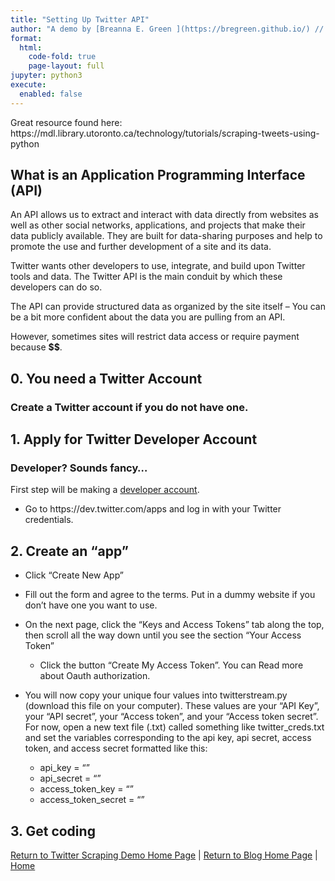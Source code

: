 ```yaml
---
title: "Setting Up Twitter API"
author: "A demo by [Breanna E. Green ](https://bregreen.github.io/) // Powered by [Quarto](https://quarto.org/docs/tools/jupyter-lab.html)"
format: 
  html:
    code-fold: true
    page-layout: full
jupyter: python3
execute: 
  enabled: false
---
```


Great resource found here: https://mdl.library.utoronto.ca/technology/tutorials/scraping-tweets-using-python

## What is an Application Programming Interface (API)

   An API allows us to extract and interact with data directly from websites as well as other social networks, applications, and projects that make their data publicly available. They are built for data-sharing purposes and help to promote the use and further development of a site and its data. 
   
   Twitter wants other developers to use, integrate, and build upon Twitter tools and data. The Twitter API is the main conduit by which these developers can do so.

   The API can provide structured data as organized by the site itself -- You can be a bit more confident about the data you are pulling from an API.
   
   However, sometimes sites will restrict data access or require payment because __**$$**__.


## 0. You need a Twitter Account

### Create a Twitter account if you do not have one.

## 1. Apply for Twitter Developer Account

### Developer? Sounds fancy...

First step will be making a [developer account](https://developer.twitter.com/en/solutions/academic-research).

 - Go to https://dev.twitter.com/apps and log in with your Twitter credentials.
 
## 2. Create an "app"

 - Click "Create New App"

 - Fill out the form and agree to the terms. Put in a dummy website if you don't have one you want to use.

 - On the next page, click the "Keys and Access Tokens" tab along the top, then scroll all the way down until you see the section "Your Access Token"
    - Click the button "Create My Access Token". You can Read more about Oauth authorization.

 - You will now copy your unique four values into twitterstream.py (download this file on your computer). These values are your "API Key", your "API secret", your "Access token", and your "Access token secret". For now, open a new text file (.txt) called something like twitter_creds.txt and set the variables corresponding to the api key, api secret, access token, and access secret formatted like this:
     - api_key = "<Enter api key>"
     - api_secret = "<Enter api secret>"
     - access_token_key = "<Enter your access token key here>"
     - access_token_secret = "<Enter your access token secret here>"
     
## 3. Get coding




[Return to Twitter Scraping Demo Home Page](https://bregreen.github.io/projects/Twitter_Scraping_Demo/Twitter_Scrape_Demo_README.html#) | 
[Return to Blog Home Page](https://bregreen.github.io/blog.html#) | 
[Home](https://bregreen.github.io/#)